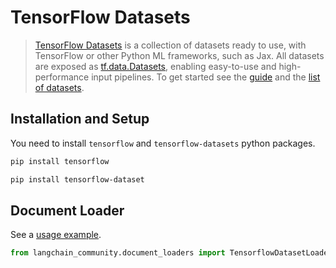 # TensorFlow Datasets

>[TensorFlow Datasets](https://www.tensorflow.org/datasets) is a collection of datasets ready to use,
> with TensorFlow or other Python ML frameworks, such as Jax. All datasets are exposed
> as [tf.data.Datasets](https://www.tensorflow.org/api_docs/python/tf/data/Dataset),
> enabling easy-to-use and high-performance input pipelines. To get started see
> the [guide](https://www.tensorflow.org/datasets/overview) and
> the [list of datasets](https://www.tensorflow.org/datasets/catalog/overview#all_datasets).



## Installation and Setup

You need to install `tensorflow` and `tensorflow-datasets` python packages.

```bash
pip install tensorflow
```

```bash
pip install tensorflow-dataset
```


## Document Loader

See a [usage example](/docs/integrations/document_loaders/tensorflow_datasets).

```python
from langchain_community.document_loaders import TensorflowDatasetLoader
```
